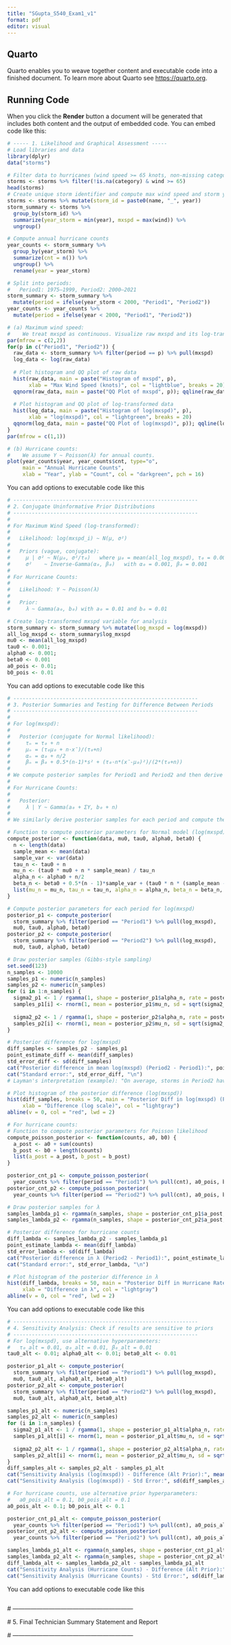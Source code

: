 ```yaml
---
title: "SGupta_S540_Exam1_v1"
format: pdf
editor: visual
---
```


## Quarto

Quarto enables you to weave together content and executable code into a finished document. To learn more about Quarto see <https://quarto.org>.

## Running Code

When you click the **Render** button a document will be generated that includes both content and the output of embedded code. You can embed code like this:

```r
# ----- 1. Likelihood and Graphical Assessment -----
# Load libraries and data
library(dplyr)
data("storms")

# Filter data to hurricanes (wind speed >= 65 knots, non-missing category)
storms <- storms %>% filter(!is.na(category) & wind >= 65)
head(storms)
# Create unique storm identifier and compute max wind speed and storm year
storms <- storms %>% mutate(storm_id = paste0(name, "_", year))
storm_summary <- storms %>%
  group_by(storm_id) %>%
  summarize(year_storm = min(year), mxspd = max(wind)) %>%
  ungroup()

# Compute annual hurricane counts
year_counts <- storm_summary %>%
  group_by(year_storm) %>%
  summarize(cnt = n()) %>%
  ungroup() %>%
  rename(year = year_storm)

# Split into periods:
#   Period1: 1975–1999, Period2: 2000–2021
storm_summary <- storm_summary %>% 
  mutate(period = ifelse(year_storm < 2000, "Period1", "Period2"))
year_counts <- year_counts %>% 
  mutate(period = ifelse(year < 2000, "Period1", "Period2"))

# (a) Maximum wind speed:
#    We treat mxspd as continuous. Visualize raw mxspd and its log-transform.
par(mfrow = c(2,2))
for(p in c("Period1", "Period2")) {
  raw_data <- storm_summary %>% filter(period == p) %>% pull(mxspd)
  log_data <- log(raw_data)
  
  # Plot histogram and QQ plot of raw data
  hist(raw_data, main = paste("Histogram of mxspd", p),
       xlab = "Max Wind Speed (knots)", col = "lightblue", breaks = 20)
  qqnorm(raw_data, main = paste("QQ Plot of mxspd", p)); qqline(raw_data, col = "red", lwd = 2)
  
  # Plot histogram and QQ plot of log-transformed data
  hist(log_data, main = paste("Histogram of log(mxspd)", p),
       xlab = "log(mxspd)", col = "lightgreen", breaks = 20)
  qqnorm(log_data, main = paste("QQ Plot of log(mxspd)", p)); qqline(log_data, col = "red", lwd = 2)
}
par(mfrow = c(1,1))

# (b) Hurricane counts:
#    We assume Y ~ Poisson(λ) for annual counts.
plot(year_counts$year, year_counts$cnt, type="o",
     main = "Annual Hurricane Counts",
     xlab = "Year", ylab = "Count", col = "darkgreen", pch = 16)
```

You can add options to executable code like this

```r
# ------------------------------------------------------------
# 2. Conjugate Uninformative Prior Distributions
# ------------------------------------------------------------
#
# For Maximum Wind Speed (log-transformed):
#
#   Likelihood: log(mxspd_i) ~ N(μ, σ²)
#
#   Priors (vague, conjugate):
#     μ | σ² ~ N(μ₀, σ²/τ₀)   where μ₀ = mean(all_log_mxspd), τ₀ = 0.001
#     σ²    ~ Inverse-Gamma(α₀, β₀)   with α₀ = 0.001, β₀ = 0.001
#
# For Hurricane Counts:
#
#   Likelihood: Y ~ Poisson(λ)
#
#   Prior:
#     λ ~ Gamma(a₀, b₀) with a₀ = 0.01 and b₀ = 0.01

# Create log-transformed mxspd variable for analysis
storm_summary <- storm_summary %>% mutate(log_mxspd = log(mxspd))
all_log_mxspd <- storm_summary$log_mxspd
mu0 <- mean(all_log_mxspd)
tau0 <- 0.001; 
alpha0 <- 0.001; 
beta0 <- 0.001
a0_pois <- 0.01; 
b0_pois <- 0.01

```

You can add options to executable code like this

```r
# ------------------------------------------------------------
# 3. Posterior Summaries and Testing for Difference Between Periods
# ------------------------------------------------------------
#
# For log(mxspd):
#
#   Posterior (conjugate for Normal likelihood):
#     τₙ = τ₀ + n
#     μₙ = (τ₀μ₀ + n·x̄)/(τ₀+n)
#     αₙ = α₀ + n/2
#     βₙ = β₀ + 0.5*(n-1)*s² + (τ₀·n*(x̄-μ₀)²)/(2*(τ₀+n))
#
# We compute posterior samples for Period1 and Period2 and then derive the difference.
#
# For Hurricane Counts:
#
#   Posterior:
#     λ | Y ~ Gamma(a₀ + ΣY, b₀ + n)
#
# We similarly derive posterior samples for each period and compute the difference.

# Function to compute posterior parameters for Normal model (log(mxspd))
compute_posterior <- function(data, mu0, tau0, alpha0, beta0) {
  n <- length(data)
  sample_mean <- mean(data)
  sample_var <- var(data)
  tau_n <- tau0 + n
  mu_n <- (tau0 * mu0 + n * sample_mean) / tau_n
  alpha_n <- alpha0 + n/2
  beta_n <- beta0 + 0.5*(n - 1)*sample_var + (tau0 * n * (sample_mean - mu0)^2) / (2 * tau_n)
  list(mu_n = mu_n, tau_n = tau_n, alpha_n = alpha_n, beta_n = beta_n, n = n)
}

# Compute posterior parameters for each period for log(mxspd)
posterior_p1 <- compute_posterior(
  storm_summary %>% filter(period == "Period1") %>% pull(log_mxspd),
  mu0, tau0, alpha0, beta0)
posterior_p2 <- compute_posterior(
  storm_summary %>% filter(period == "Period2") %>% pull(log_mxspd),
  mu0, tau0, alpha0, beta0)

# Draw posterior samples (Gibbs-style sampling)
set.seed(123)
n_samples <- 10000
samples_p1 <- numeric(n_samples)
samples_p2 <- numeric(n_samples)
for (i in 1:n_samples) {
  sigma2_p1 <- 1 / rgamma(1, shape = posterior_p1$alpha_n, rate = posterior_p1$beta_n)
  samples_p1[i] <- rnorm(1, mean = posterior_p1$mu_n, sd = sqrt(sigma2_p1 / posterior_p1$tau_n))
  
  sigma2_p2 <- 1 / rgamma(1, shape = posterior_p2$alpha_n, rate = posterior_p2$beta_n)
  samples_p2[i] <- rnorm(1, mean = posterior_p2$mu_n, sd = sqrt(sigma2_p2 / posterior_p2$tau_n))
}

# Posterior difference for log(mxspd)
diff_samples <- samples_p2 - samples_p1
point_estimate_diff <- mean(diff_samples)
std_error_diff <- sd(diff_samples)
cat("Posterior difference in mean log(mxspd) (Period2 - Period1):", point_estimate_diff, "\n")
cat("Standard error:", std_error_diff, "\n")
# Layman's interpretation (example): "On average, storms in Period2 have a higher log wind speed by [point_estimate_diff] units (SE = [std_error_diff]), suggesting stronger storms in the later period."

# Plot histogram of the posterior difference (log(mxspd))
hist(diff_samples, breaks = 50, main = "Posterior Diff in log(mxspd) (Period2 - Period1)",
     xlab = "Difference (log scale)", col = "lightgray")
abline(v = 0, col = "red", lwd = 2)

# For hurricane counts:
# Function to compute posterior parameters for Poisson likelihood
compute_poisson_posterior <- function(counts, a0, b0) {
  a_post <- a0 + sum(counts)
  b_post <- b0 + length(counts)
  list(a_post = a_post, b_post = b_post)
}

posterior_cnt_p1 <- compute_poisson_posterior(
  year_counts %>% filter(period == "Period1") %>% pull(cnt), a0_pois, b0_pois)
posterior_cnt_p2 <- compute_poisson_posterior(
  year_counts %>% filter(period == "Period2") %>% pull(cnt), a0_pois, b0_pois)

# Draw posterior samples for λ
samples_lambda_p1 <- rgamma(n_samples, shape = posterior_cnt_p1$a_post, rate = posterior_cnt_p1$b_post)
samples_lambda_p2 <- rgamma(n_samples, shape = posterior_cnt_p2$a_post, rate = posterior_cnt_p2$b_post)

# Posterior difference for hurricane counts
diff_lambda <- samples_lambda_p2 - samples_lambda_p1
point_estimate_lambda <- mean(diff_lambda)
std_error_lambda <- sd(diff_lambda)
cat("Posterior difference in λ (Period2 - Period1):", point_estimate_lambda, "\n")
cat("Standard error:", std_error_lambda, "\n")

# Plot histogram of the posterior difference in λ
hist(diff_lambda, breaks = 50, main = "Posterior Diff in Hurricane Rate (λ)",
     xlab = "Difference in λ", col = "lightgray")
abline(v = 0, col = "red", lwd = 2)
```

You can add options to executable code like this

```r
# ------------------------------------------------------------
# 4. Sensitivity Analysis: Check if results are sensitive to priors
# ------------------------------------------------------------
# For log(mxspd), use alternative hyperparameters:
#   τ₀_alt = 0.01, α₀_alt = 0.01, β₀_alt = 0.01
tau0_alt <- 0.01; alpha0_alt <- 0.01; beta0_alt <- 0.01

posterior_p1_alt <- compute_posterior(
  storm_summary %>% filter(period == "Period1") %>% pull(log_mxspd),
  mu0, tau0_alt, alpha0_alt, beta0_alt)
posterior_p2_alt <- compute_posterior(
  storm_summary %>% filter(period == "Period2") %>% pull(log_mxspd),
  mu0, tau0_alt, alpha0_alt, beta0_alt)

samples_p1_alt <- numeric(n_samples)
samples_p2_alt <- numeric(n_samples)
for (i in 1:n_samples) {
  sigma2_p1_alt <- 1 / rgamma(1, shape = posterior_p1_alt$alpha_n, rate = posterior_p1_alt$beta_n)
  samples_p1_alt[i] <- rnorm(1, mean = posterior_p1_alt$mu_n, sd = sqrt(sigma2_p1_alt / posterior_p1_alt$tau_n))
  
  sigma2_p2_alt <- 1 / rgamma(1, shape = posterior_p2_alt$alpha_n, rate = posterior_p2_alt$beta_n)
  samples_p2_alt[i] <- rnorm(1, mean = posterior_p2_alt$mu_n, sd = sqrt(sigma2_p2_alt / posterior_p2_alt$tau_n))
}
diff_samples_alt <- samples_p2_alt - samples_p1_alt
cat("Sensitivity Analysis (log(mxspd)) - Difference (Alt Prior):", mean(diff_samples_alt), "\n")
cat("Sensitivity Analysis (log(mxspd)) - Std Error:", sd(diff_samples_alt), "\n")

# For hurricane counts, use alternative prior hyperparameters:
#   a0_pois_alt = 0.1, b0_pois_alt = 0.1
a0_pois_alt <- 0.1; b0_pois_alt <- 0.1

posterior_cnt_p1_alt <- compute_poisson_posterior(
  year_counts %>% filter(period == "Period1") %>% pull(cnt), a0_pois_alt, b0_pois_alt)
posterior_cnt_p2_alt <- compute_poisson_posterior(
  year_counts %>% filter(period == "Period2") %>% pull(cnt), a0_pois_alt, b0_pois_alt)

samples_lambda_p1_alt <- rgamma(n_samples, shape = posterior_cnt_p1_alt$a_post, rate = posterior_cnt_p1_alt$b_post)
samples_lambda_p2_alt <- rgamma(n_samples, shape = posterior_cnt_p2_alt$a_post, rate = posterior_cnt_p2_alt$b_post)
diff_lambda_alt <- samples_lambda_p2_alt - samples_lambda_p1_alt
cat("Sensitivity Analysis (Hurricane Counts) - Difference (Alt Prior):", mean(diff_lambda_alt), "\n")
cat("Sensitivity Analysis (Hurricane Counts) - Std Error:", sd(diff_lambda_alt), "\n")
```

You can add options to executable code like this

```r

```

\# ------------------------------------------------------------

\# 5. Final Technician Summary Statement and Report

\# ------------------------------------------------------------
